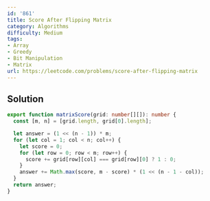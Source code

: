 ```yaml
---
id: '861'
title: Score After Flipping Matrix
category: Algorithms
difficulty: Medium
tags:
- Array
- Greedy
- Bit Manipulation
- Matrix
url: https://leetcode.com/problems/score-after-flipping-matrix
---
```


## Solution

```typescript filename="solution.ts" copy
export function matrixScore(grid: number[][]): number {
  const [m, n] = [grid.length, grid[0].length];

  let answer = (1 << (n - 1)) * m;
  for (let col = 1; col < n; col++) {
    let score = 0;
    for (let row = 0; row < m; row++) {
      score += grid[row][col] === grid[row][0] ? 1 : 0;
    }
    answer += Math.max(score, m - score) * (1 << (n - 1 - col));
  }
  return answer;
}
```

